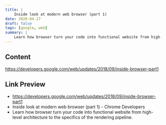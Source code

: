 ```yaml
---
title: |
    Inside look at modern web browser (part 1)
date: 2020-04-17
draft: false
tags: [google, web]
summary: |
    Learn how browser turn your code into functional website from high-level architecture to the specifics of the rendering pipeline.
---
```


## Content

https://developers.google.com/web/updates/2018/09/inside-browser-part1

## Link Preview

- https://developers.google.com/web/updates/2018/09/inside-browser-part1
- Inside look at modern web browser (part 1) - Chrome Developers
- Learn how browser turn your code into functional website from high-level architecture to the specifics of the rendering pipeline.
